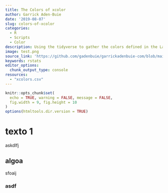 ```yaml
---
title: The Colors of xcolor
author: Garrick Aden-Buie
date: '2019-08-07'
slug: colors-of-xcolor
categories:
  - R
  - Scripts
  - Color
description: Using the tidyverse to gather the colors defined in the LaTeX package xcolor
image: test.png
source_link: 'https://github.com/gadenbuie/garrickadenbuie-com/blob/main/content/blog/2019/2019-08-07-the-colors-of-xcolor.Rmarkdown'
keywords: rstats
editor_options:
  chunk_output_type: console
resources:
  - "xcolors.csv"
---
```


<!-- Links -->

```r
knitr::opts_chunk$set(
  echo = TRUE, warning = FALSE, message = FALSE,
  fig.width = 9, fig.height = 10
)
options(htmltools.dir.version = TRUE)

```

# texto 1

askdlfj

## algoa 

sfoaij

### asdf
